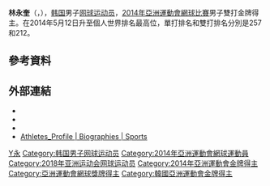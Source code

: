 {{世大運獎牌記錄
|項目=網球
|a1=2011
|b1=1
|c1=男子單打
|a2=2011
|b2=3
|c2=男子雙打
|a3=2011
|b3=1
|c3=男子團體
|a4=2013
|b4=1
|c4=男子單打
|a5=2013
|b5=3
|c5=男子雙打
|a6=2013
|b6=1
|c6=男子團體
}}
'''林永奎'''（{{lang-ko|'''임용규'''}}，{{bd|1991年|6月18日||}}），[[大韩民国|韩国]]男子[[网球|网球]][[运动员|运动员]]，[[2014年亞洲運動會網球比賽|2014年亞洲運動會網球比賽]]男子雙打金牌得主。在2014年5月12日升至個人世界排名最高位，單打排名和雙打排名分別是257和212。

== 參考資料 ==
{{Reflist}}

== 外部連結 ==
* {{ATP|id=L918}}
* {{ITF Profile|id=100080662}}
* {{DavisCupplayerlink|id=100080662}}
* [https://web.archive.org/web/20150415083033/http://www.incheon2014.kr/Sports/Biographies/Athletes_Profile/?ParticCode=5122914&lang=en Athletes_Profile | Biographies | Sports]

{{亚洲运动会网球比赛男子双打冠军}}

{{Authority control}}
{{DEFAULTSORT:Lim, Yong-kyu}}
[[Category:林姓|Y永]]
[[Category:韩国男子网球运动员|Category:韩国男子网球运动员]]
[[Category:2014年亞洲運動會網球運動員|Category:2014年亞洲運動會網球運動員]]
[[Category:2018年亚洲运动会网球运动员|Category:2018年亚洲运动会网球运动员]]
[[Category:2014年亞洲運動會金牌得主|Category:2014年亞洲運動會金牌得主]]
[[Category:亞洲運動會網球獎牌得主|Category:亞洲運動會網球獎牌得主]]
[[Category:韓國亞洲運動會金牌得主|Category:韓國亞洲運動會金牌得主]]